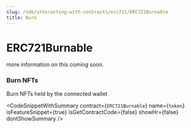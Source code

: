 ```yaml
---
slug: /sdk/interacting-with-contracts/erc721/ERC721Burnable
title: Burn
---
```



# ERC721Burnable

more information on this coming soon.


### Burn NFTs





Burn NFTs held by the connected wallet



<CodeSnippetWithSummary
      contract={`ERC721Burnable`}
      name={`token`}
      isFeatureSnippet={true}
      isGetContractCode={false}
      showHr={false}
      dontShowSummary
    />
  


